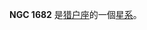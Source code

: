 {{NGCInfoBox|NGCID=NGC 1682|發現者=弗里德里希·威廉·赫歇爾|發現日期=1786年2月1日|其他編號=MCG -1-13-28 NPM1G -03.0219|曆元=J2000.0|赤經=4時52分19.7秒
|赤緯=-3°6'19"|星座=猎户座|星體=星系|星等=13.5|表面亮度=13.3|藍等=14.5}}

'''NGC 1682''' 是[[猎户座|猎户座]]的一個[[星系|星系]]。

{{NGCReference|1682}}
{{Catalogs|NGC=1682}}
{{Galaxy-stub}}